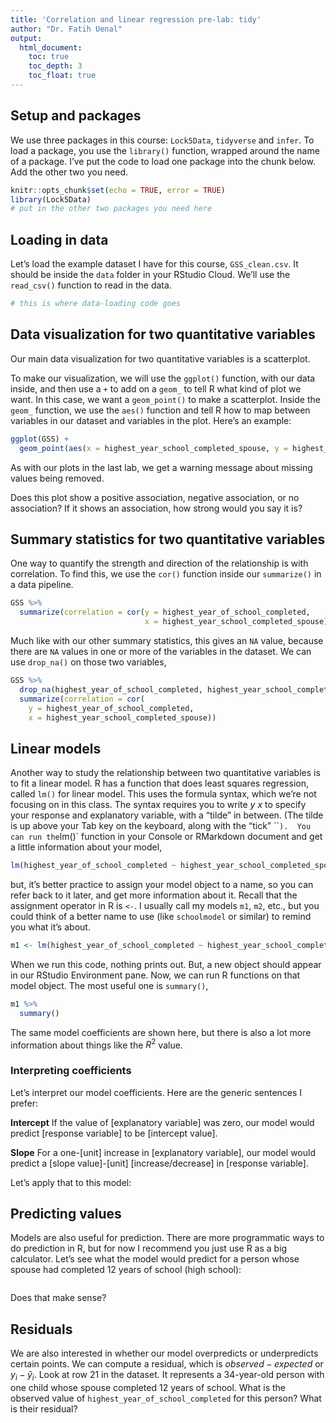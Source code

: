 ```yaml
---
title: 'Correlation and linear regression pre-lab: tidy'
author: "Dr. Fatih Uenal"
output:
  html_document:
    toc: true
    toc_depth: 3
    toc_float: true
---
```


## Setup and packages

We use three packages in this course: `Lock5Data`, `tidyverse` and `infer`. To load a package, you use the `library()` function, wrapped around the name of a package. I've put the code to load one package into the chunk below. Add the other two you need. 

```r
knitr::opts_chunk$set(echo = TRUE, error = TRUE)
library(Lock5Data)
# put in the other two packages you need here
```

## Loading in data

Let's load the example dataset I have for this course, `GSS_clean.csv`. It should be inside the `data` folder in your RStudio Cloud. We'll use the `read_csv()` function to read in the data. 

```r
# this is where data-loading code goes
```

## Data visualization for two quantitative variables

Our main data visualization for two quantitative variables is a scatterplot. 

To make our visualization, we will use the `ggplot()` function, with our data inside, and then use a `+` to add on a `geom_` to tell R what kind of plot we want. In this case, we want a `geom_point()` to make a scatterplot. Inside the `geom_` function, we use the `aes()` function and tell R how to map between  variables in our dataset and variables in the plot. Here's an example:



```r
ggplot(GSS) +
  geom_point(aes(x = highest_year_school_completed_spouse, y = highest_year_of_school_completed))
```

As with our plots in the last lab, we get a warning message about missing values being removed. 

Does this plot show a positive association, negative association, or no association? If it shows an association, how strong would you say it is?

## Summary statistics for two quantitative variables

One way to quantify the strength and direction of the relationship is with correlation. To find this, we use the `cor()` function inside our `summarize()` in a data pipeline.  

```r
GSS %>%
  summarize(correlation = cor(y = highest_year_of_school_completed, 
                              x = highest_year_school_completed_spouse))
```

Much like with our other summary statistics, this gives an `NA` value, because there are `NA` values in one or more of the variables in the dataset. We can use `drop_na()` on those two variables,

```r
GSS %>%
  drop_na(highest_year_of_school_completed, highest_year_school_completed_spouse) %>%
  summarize(correlation = cor(
    y = highest_year_of_school_completed,
    x = highest_year_school_completed_spouse))
```

## Linear models

Another way to study the relationship between two quantitative variables is to fit a linear model. R has a function that does least squares regression, called `lm()` for linear model. This uses the formula syntax, which we're not focusing on in this class. The syntax requires you to write $y~x$ to specify your response and explanatory variable, with a "tilde" in between. (The tilde is up above your Tab key on the keyboard, along with the "tick" ```).  You can run the `lm()` function in your Console or RMarkdown document and get a little information about your model,

```r
lm(highest_year_of_school_completed ~ highest_year_school_completed_spouse, data = GSS)
```

but, it's better practice to assign your model object to a name, so you can refer back to it later, and get more information about it. Recall that the assignment operator in R is `<-`. I usually call my models `m1`, `m2`, etc., but you could think of a better name to use (like `schoolmodel` or similar) to remind you what it's about. 

```r
m1 <- lm(highest_year_of_school_completed ~ highest_year_school_completed_spouse, data = GSS)
```

When we run this code, nothing prints out. But, a new object should appear in our RStudio Environment pane. Now, we can run R functions on that model object. The most useful one is `summary()`,

```r
m1 %>%
  summary()
```

The same model coefficients are shown here, but there is also a lot more information about things like the $R^2$ value. 

### Interpreting coefficients
Let's interpret our model coefficients. Here are the generic sentences I prefer:

**Intercept** If the value of [explanatory variable] was zero, our model would predict [response variable] to be [intercept value].

**Slope** For a one-[unit] increase in [explanatory variable], our model would predict a [slope value]-[unit] [increase/decrease] in [response variable]. 

Let's apply that to this model:




## Predicting values
Models are also useful for prediction. There are more programmatic ways to do prediction in R, but for now I recommend you just use R as a big calculator. Let's see what the model would predict for a person whose spouse had completed 12 years of school (high school):

```r

```

Does that make sense?

## Residuals
We are also interested in whether our model overpredicts or underpredicts certain points. We can compute a residual, which is $observed - expected$ or $y_i-\hat{y}_i$. Look at row 21 in the dataset. It represents a 34-year-old person with one child whose spouse completed 12 years of school. What is the observed value of `highest_year_of_school_completed` for this person? What is their residual?

```r

```




